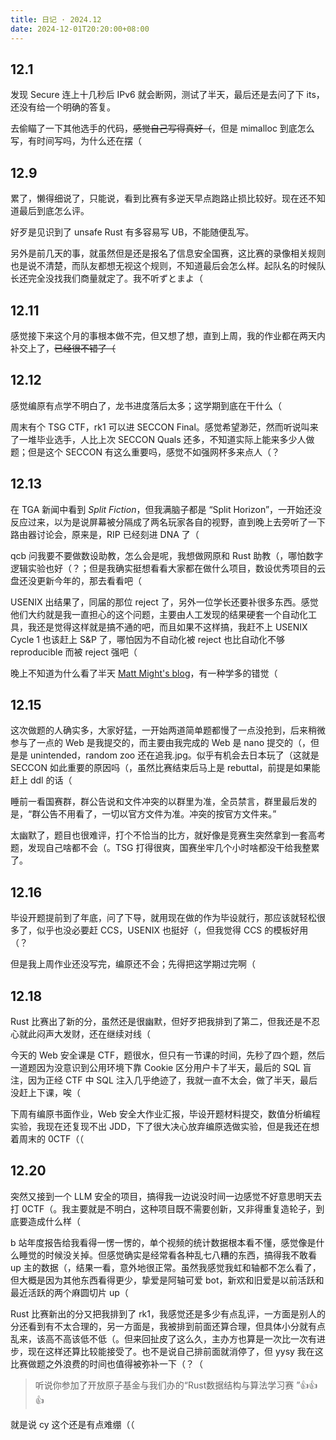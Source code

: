 ```yaml
---
title: 日记 · 2024.12
date: 2024-12-01T20:20:00+08:00
---
```


## 12.1

发现 Secure 连上十几秒后 IPv6 就会断网，测试了半天，最后还是去问了下 its，还没有给一个明确的答复。

去偷瞄了一下其他选手的代码，~~感觉自己写得真好（~~，但是 mimalloc 到底怎么写，有时间写吗，为什么还在摆（

## 12.9

累了，懒得细说了，只能说，看到比赛有多逆天早点跑路止损比较好。现在还不知道最后到底怎么评。

好歹是见识到了 unsafe Rust 有多容易写 UB，不能随便乱写。

另外是前几天的事，就虽然但是还是报名了信息安全国赛，这比赛的录像相关规则也是说不清楚，而队友都想无视这个规则，不知道最后会怎么样。起队名的时候队长还完全没找我们商量就定了。我不听ずとまよ（

## 12.11

感觉接下来这个月的事根本做不完，但又想了想，直到上周，我的作业都在两天内补交上了，~~已经很不错了（~~

## 12.12

感觉编原有点学不明白了，龙书进度落后太多；这学期到底在干什么（

周末有个 TSG CTF，rk1 可以进 SECCON Final。感觉希望渺茫，然而听说叫来了一堆毕业选手，人比上次 SECCON Quals 还多，不知道实际上能来多少人做题；但是这个 SECCON 有这么重要吗，感觉不如强网杯多来点人（？

## 12.13

在 TGA 新闻中看到 *Split Fiction*，但我满脑子都是 “Split Horizon”，一开始还没反应过来，以为是说屏幕被分隔成了两名玩家各自的视野，直到晚上去旁听了一下路由器讨论会，原来是，RIP 已经刻进 DNA 了（

qcb 问我要不要做数设助教，怎么会是呢，我想做网原和 Rust 助教（，哪怕数字逻辑实验也好（？；但是我确实挺想看看大家都在做什么项目，数设优秀项目的云盘还没更新今年的，那去看看吧（

USENIX 出结果了，同届的那位 reject 了，另外一位学长还要补很多东西。感觉他们大约就是我一直担心的这个问题，主要由人工发现的结果硬套一个自动化工具，我还是觉得这样就是搞不通的吧，而且如果不这样搞，我赶不上 USENIX Cycle 1 也该赶上 S&P 了，哪怕因为不自动化被 reject 也比自动化不够 reproducible 而被 reject 强吧（

晚上不知道为什么看了半天 [Matt Might's blog](https://matt.might.net/articles/)，有一种学多的错觉（

## 12.15

这次做题的人确实多，大家好猛，一开始两道简单题都慢了一点没抢到，后来稍微参与了一点的 Web 是我提交的，而主要由我完成的 Web 是 nano 提交的（，但是是 unintended，random zoo 还在追我.jpg。似乎有机会去日本玩了（这就是 SECCON 如此重要的原因吗（，虽然比赛结束后马上是 rebuttal，前提是如果能赶上 ddl 的话（

睡前一看国赛群，群公告说和文件冲突的以群里为准，全员禁言，群里最后发的是，“群公告不用看了，一切以官方文件为准。冲突的按官方文件来。”

太幽默了，题目也很难评，打个不恰当的比方，就好像是竞赛生突然拿到一套高考题，发现自己啥都不会（。TSG 打得很爽，国赛坐牢几个小时啥都没干给我整累了。

## 12.16

毕设开题提前到了年底，问了下导，就用现在做的作为毕设就行，那应该就轻松很多了，似乎也没必要赶 CCS，USENIX 也挺好（，但我觉得 CCS 的模板好用（？

但是我上周作业还没写完，编原还不会；先得把这学期过完啊（

## 12.18

Rust 比赛出了新的分，虽然还是很幽默，但好歹把我排到了第二，但我还是不忍心就此闷声大发财，还在继续对线（

今天的 Web 安全课是 CTF，题很水，但只有一节课的时间，先秒了四个题，然后一道题因为没意识到公用环境下靠 Cookie 区分用户卡了半天，最后的 SQL 盲注，因为正经 CTF 中 SQL 注入几乎绝迹了，我就一直不太会，做了半天，最后没赶上下课，唉（

下周有编原书面作业，Web 安全大作业汇报，毕设开题材料提交，数值分析编程实验，我现在还复现不出 JDD，下了很大决心放弃编原选做实验，但是我还在想着周末的 0CTF（（

## 12.20

突然又接到一个 LLM 安全的项目，搞得我一边说没时间一边感觉不好意思明天去打 0CTF（。我主要就是不明白，这种项目既不需要创新，又非得重复造轮子，到底要造成什么样（

b 站年度报告给我看得一愣一愣的，单个视频的统计数据根本看不懂，感觉像是什么睡觉的时候没关掉。但感觉确实是经常看各种乱七八糟的东西，搞得我不敢看 up 主的数据（，结果一看，意外地很正常。虽然我感觉我虹和轴都不怎么看了，但大概是因为其他东西看得更少，挚爱是阿轴可爱 bot，新欢和旧爱是以前活跃和最近活跃的两个麻圆切片 up（

Rust 比赛新出的分又把我排到了 rk1，我感觉还是多少有点乱评，一方面是别人的分还看到有不太合理的，另一方面是，我被排到前面还算合理，但具体小分就有点乱来，该高不高该低不低（。但来回扯皮了这么久，主办方也算是一次比一次有进步，现在这样还算比较能接受了。也不是说自己排前面就消停了，但 yysy 我在这比赛做题之外浪费的时间也值得被弥补一下（？（

> 听说你参加了开放原子基金与我们办的“Rust数据结构与算法学习赛 ”👍👍👍

就是说 cy 这个还是有点难绷（（
